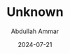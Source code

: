 ---
id: "DSCF0547"
filepath: "../../assets/photo/2024/DSCF0547_resized.jpg"
title: "Unknown"
alt: ""
date: "2024-07-21"
author: "Abdullah Ammar"
iso: "2000"
shutterspeed: "1/140s"
aperture: "f/9"
lens: "XC15-45mmF3.5-5.6 OIS PZ"
---